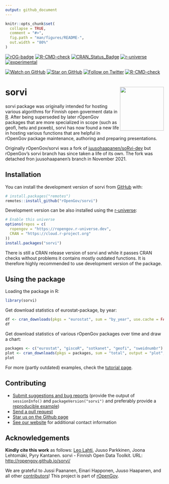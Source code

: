 ```yaml
---
output: github_document
---
```


<!-- README.md is generated from README.Rmd. Please edit that file -->

```r
knitr::opts_chunk$set(
  collapse = TRUE,
  comment = "#>",
  fig.path = "man/figures/README-",
  out.width = "80%"
)
```

<!-- badges: start -->
[![rOG-badge](https://ropengov.github.io/rogtemplate/reference/figures/ropengov-badge.svg)](https://ropengov.org/)
[![R-CMD-check](https://github.com/rOpenGov/sorvi/workflows/R-CMD-check/badge.svg)](https://github.com/rOpenGov/sorvi/actions)
[![CRAN_Status_Badge](https://www.r-pkg.org/badges/version/sorvi)](https://cran.r-project.org/package=sorvi)
[![r-universe](https://ropengov.r-universe.dev/badges/sorvi)](https://ropengov.r-universe.dev/)
[![experimental](http://badges.github.io/stability-badges/dist/experimental.svg)](https://github.com/badges/stability-badges)

[![Watch on GitHub][github-watch-badge]][github-watch]
[![Star on GitHub][github-star-badge]][github-star]
[![Follow on Twitter](https://img.shields.io/twitter/follow/ropengov.svg?style=social)](https://twitter.com/rOpenGov)
[![R-CMD-check](https://github.com/rOpenGov/sorvi/actions/workflows/R-CMD-check.yaml/badge.svg)](https://github.com/rOpenGov/sorvi/actions/workflows/R-CMD-check.yaml)
<!-- badges: end -->

# sorvi<a href="https://ropengov.github.io/sorvi/"><img src="man/figures/logo.png" align="right" height="139" /></a>

sorvi package was originally intended for hosting various algorithms for Finnish open goverment data in [R](https://www.r-project.org). After being superseded by later rOpenGov packages that are more specialized in scope (such as geofi, hetu and pxweb), sorvi has now found a new life in hosting various functions that are helpful in rOpenGov package maintenance, authoring and preparing presentations.

Originally rOpenGov/sorvi was a fork of [juusohaapanen/soRvi-dev](https://github.com/juusohaapanen/soRvi-dev) but rOpenGov's sorvi branch has since taken a life of its own. The fork was detached fron juusohaapanen's branch in November 2021.

## Installation

You can install the development version of sorvi from [GitHub](https://github.com/) with:

```r
# install.packages("remotes")
remotes::install_github("rOpenGov/sorvi")
```

Development version can be also installed using the
[r-universe](https://ropengov.r-universe.dev):

```r
# Enable this universe
options(repos = c(
  ropengov = "https://ropengov.r-universe.dev",
  CRAN = "https://cloud.r-project.org"
))
install.packages("sorvi")
```

There is still a CRAN release version of sorvi and while it passes CRAN checks without problems it contains mostly outdated functions. It is therefore highly recommended to use development version of the package.

## Using the package

Loading the package in R:

```r
library(sorvi)
```

Get download statistics of eurostat-package, by year:

```r
df <- cran_downloads(pkgs = "eurostat", sum = "by_year", use.cache = FALSE)
df
```

Get download statistics of various rOpenGov packages over time and draw a chart:

```r
packages <- c("eurostat", "giscoR", "sotkanet", "geofi", "sweidnumbr")
plot <- cran_downloads(pkgs = packages, sum = "total", output = "plot", use.cache = FALSE)
plot
```

For more (partly outdated) examples, check the [tutorial page](https://ropengov.github.io/sorvi/articles/sorvi_tutorial.html). 

## Contributing

  * [Submit suggestions and bug reports](https://github.com/ropengov/sorvi/issues) (provide the output of `sessionInfo()` and `packageVersion("sorvi")` and preferably provide a [reproducible example](http://adv-r.had.co.nz/Reproducibility.html))
  * [Send a pull request](https://github.com/ropengov/sorvi/)
  * [Star us on the Github page](https://github.com/ropengov/sorvi/)
  * [See our website](https://ropengov.org/community/) for additional contact information

## Acknowledgements

**Kindly cite this work** as follows: [Leo Lahti](https://github.com/antagomir/), Juuso Parkkinen, Joona Lehtomäki, Pyry Kantanen. sorvi - Finnish Open Data Toolkit. URL: [http://ropengov.github.io/sorvi/](http://ropengov.github.io/sorvi/)

We are grateful to Jussi Paananen, Einari Happonen, Juuso Haapanen, and all other [contributors](https://github.com/rOpenGov/sorvi/graphs/contributors)! This project is part of [rOpenGov](https://ropengov.org).

[github-watch-badge]: https://img.shields.io/github/watchers/ropengov/sorvi.svg?style=social
[github-watch]: https://github.com/ropengov/sorvi/watchers
[github-star-badge]: https://img.shields.io/github/stars/ropengov/sorvi.svg?style=social
[github-star]: https://github.com/ropengov/sorvi/stargazers
